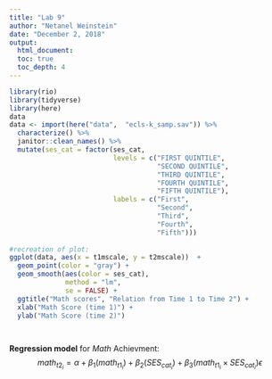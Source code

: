 ```yaml
---
title: "Lab 9"
author: "Netanel Weinstein"
date: "December 2, 2018"
output: 
  html_document:
  toc: true
  toc_depth: 4
---
```



```r
library(rio)
library(tidyverse)
library(here)
data
data <- import(here("data",  "ecls-k_samp.sav")) %>%
  characterize() %>% 
  janitor::clean_names() %>% 
  mutate(ses_cat = factor(ses_cat, 
                          levels = c("FIRST QUINTILE",
                                     "SECOND QUINTILE",
                                     "THIRD QUINTILE",
                                     "FOURTH QUINTILE",
                                     "FIFTH QUINTILE"),
                          labels = c("First",
                                     "Second", 
                                     "Third", 
                                     "Fourth", 
                                     "Fifth")))
  
#recreation of plot:
ggplot(data, aes(x = t1mscale, y = t2mscale))  +
  geom_point(color = "gray") +
  geom_smooth(aes(color = ses_cat),
              method = "lm",
              se = FALSE) +
  ggtitle("Math scores", "Relation from Time 1 to Time 2") +
  xlab("Math Score (time 1)") +
  ylab("Math Score (time 2)")

  
```

**Regression model** for *Math* Achievment:
$$
math_{t2_i} = \alpha + \beta_1(math_{t1_i}) + \beta_2(SES_{cat_i}) + \beta_3(math_{t1_i} \times SES_{cat_i}) \epsilon
$$